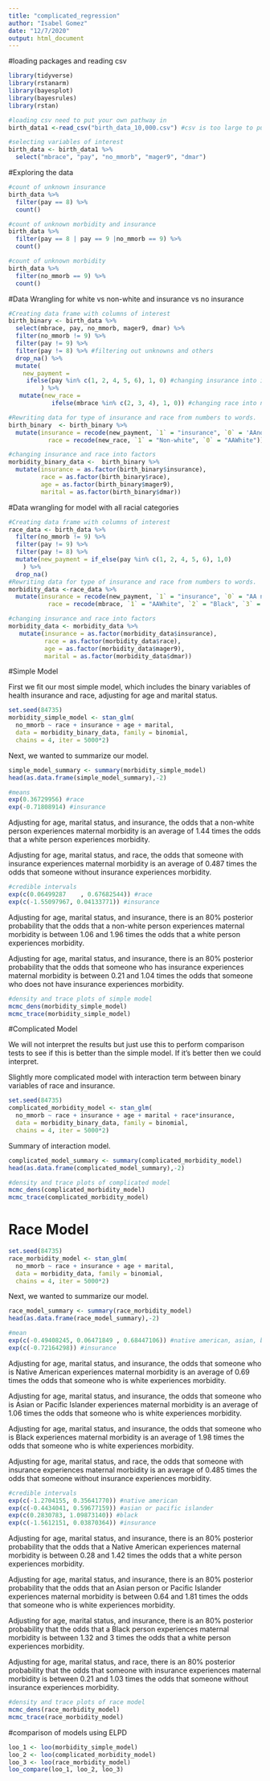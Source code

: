 ```yaml
---
title: "complicated_regression"
author: "Isabel Gomez"
date: "12/7/2020"
output: html_document
---
```


#loading packages and reading csv
```r
library(tidyverse)
library(rstanarm)
library(bayesplot)
library(bayesrules)
library(rstan)

#loading csv need to put your own pathway in
birth_data1 <-read_csv("birth_data_10,000.csv") #csv is too large to put on github
```

```r
#selecting variables of interest
birth_data <- birth_data1 %>%
  select("mbrace", "pay", "no_mmorb", "mager9", "dmar")
```

#Exploring the data
```r
#count of unknown insurance
birth_data %>%
  filter(pay == 8) %>%
  count()

#count of unknown morbidity and insurance
birth_data %>%
  filter(pay == 8 | pay == 9 |no_mmorb == 9) %>%
  count()

#count of unknown morbidity
birth_data %>%
  filter(no_mmorb == 9) %>%
  count()
```


#Data Wrangling for white vs non-white and insurance vs no insurance
```r
#Creating data frame with columns of interest
birth_binary <- birth_data %>%
  select(mbrace, pay, no_mmorb, mager9, dmar) %>%
  filter(no_mmorb != 9) %>%
  filter(pay != 9) %>% 
  filter(pay != 8) %>% #filtering out unknowns and others 
  drop_na() %>%
  mutate(
    new_payment =
     ifelse(pay %in% c(1, 2, 4, 5, 6), 1, 0) #changing insurance into insur vs no insur
         ) %>% 
   mutate(new_race = 
            ifelse(mbrace %in% c(2, 3, 4), 1, 0)) #changing race into non-white vs white

#Rewriting data for type of insurance and race from numbers to words. 
birth_binary  <- birth_binary %>%
  mutate(insurance = recode(new_payment, `1` = "insurance", `0` = 'AAno insurance'), 
           race = recode(new_race, `1` = "Non-white", `0` = "AAWhite"))

#changing insurance and race into factors 
morbidity_binary_data <-  birth_binary %>% 
  mutate(insurance = as.factor(birth_binary$insurance),
         race = as.factor(birth_binary$race),
         age = as.factor(birth_binary$mager9),
         marital = as.factor(birth_binary$dmar))
```

#Data wrangling for model with all racial categories
```r

#Creating data frame with columns of interest
race_data <- birth_data %>%
  filter(no_mmorb != 9) %>%
  filter(pay != 9) %>% 
  filter(pay != 8) %>% 
  mutate(new_payment = if_else(pay %in% c(1, 2, 4, 5, 6), 1,0)
    ) %>%
  drop_na() 
#Rewriting data for type of insurance and race from numbers to words. 
morbidity_data <-race_data %>%
  mutate(insurance = recode(new_payment, `1` = "insurance", `0` = "AA no insurance"), 
           race = recode(mbrace, `1` = "AAWhite", `2` = "Black", `3` = "American Indians and Alaska Natives", `4` = "Asian or Pacific Islander"))

#changing insurance and race into factors 
morbidity_data <- morbidity_data %>%
   mutate(insurance = as.factor(morbidity_data$insurance),
          race = as.factor(morbidity_data$race),
          age = as.factor(morbidity_data$mager9),
          marital = as.factor(morbidity_data$dmar))  
```

#Simple Model

First we fit our most simple model, which includes the binary variables of health insurance and race, adjusting for age and marital status.
```r
set.seed(84735)
morbidity_simple_model <- stan_glm(
  no_mmorb ~ race + insurance + age + marital, 
  data = morbidity_binary_data, family = binomial,
  chains = 4, iter = 5000*2)
```

Next, we wanted to summarize our model.
```r
simple_model_summary <- summary(morbidity_simple_model)
head(as.data.frame(simple_model_summary),-2)
```

```r
#means
exp(0.36729956) #race
exp(-0.71808914) #insurance
```

Adjusting for age, marital status, and insurance, the odds that a non-white person experiences maternal morbidity is an average of 1.44 times the odds that a white person experiences morbidity.

Adjusting for age, marital status, and race, the odds that someone with insurance experiences maternal morbidity is an average of 0.487 times the odds that someone without insurance experiences morbidity.

```r
#credible intervals
exp(c(0.06499287	, 0.67682544)) #race
exp(c(-1.55097967, 0.04133771)) #insurance
```

Adjusting for age, marital status, and insurance, there is an 80% posterior probability that the odds that a non-white person experiences maternal morbidity is between 1.06 and 1.96 times the odds that a white person experiences morbidity.

Adjusting for age, marital status, and insurance, there is an 80% posterior probability that the odds that someone who has insurance experiences maternal morbidity is between 0.21 and 1.04 times the odds that someone who does not have insurance experiences morbidity.

```r
#density and trace plots of simple model
mcmc_dens(morbidity_simple_model)
mcmc_trace(morbidity_simple_model)
```

#Complicated Model

We will not interpret the results but just use this to perform comparison tests to see if this is  better than the simple model. If it's better then we could interpret. 

Slightly more complicated model with interaction term between binary variables of race and insurance. 
```r
set.seed(84735)
complicated_morbidity_model <- stan_glm(
  no_mmorb ~ race + insurance + age + marital + race*insurance, 
  data = morbidity_binary_data, family = binomial,
  chains = 4, iter = 5000*2)
```

Summary of interaction model. 
```r
complicated_model_summary <- summary(complicated_morbidity_model)
head(as.data.frame(complicated_model_summary),-2)
```

```r
#density and trace plots of complicated model
mcmc_dens(complicated_morbidity_model)
mcmc_trace(complicated_morbidity_model)
```



# Race Model
```r
set.seed(84735)
race_morbidity_model <- stan_glm(
  no_mmorb ~ race + insurance + age + marital, 
  data = morbidity_data, family = binomial,
  chains = 4, iter = 5000*2)
```

Next, we wanted to summarize our model.
```r
race_model_summary <- summary(race_morbidity_model)
head(as.data.frame(race_model_summary),-2)
```

```r
#mean
exp(c(-0.49408245, 0.06471849 , 0.68447106)) #native american, asian, black
exp(c(-0.72164298)) #insurance
```

Adjusting for age, marital status, and insurance, the odds that someone who is Native American experiences maternal morbidity is an average of 0.69 times the odds that someone who is white experiences morbidity.

Adjusting for age, marital status, and insurance, the odds that someone who is Asian or Pacific Islander experiences maternal morbidity is an average of 1.06 times the odds that someone who is white experiences morbidity.

Adjusting for age, marital status, and insurance, the odds that someone who is 
Black experiences maternal morbidity is an average of 1.98 times the odds that someone who is white experiences morbidity.

Adjusting for age, marital status, and race, the odds that someone with insurance experiences maternal morbidity is an average of 0.485 times the odds that someone without insurance experiences morbidity.

```r
#credible intervals
exp(c(-1.2704155, 0.35641770)) #native american
exp(c(-0.4434041, 0.59677159)) #asian or pacific islander
exp(c(0.2830783, 1.09873140)) #black
exp(c(-1.5612151, 0.03870364)) #insurance
```

Adjusting for age, marital status, and insurance, there is an 80% posterior probability that the odds that a Native American experiences maternal morbidity is between 0.28 and 1.42 times the odds that a white person experiences morbidity.

Adjusting for age, marital status, and insurance, there is an 80% posterior probability that the odds that an Asian person or Pacific Islander experiences maternal morbidity is between 0.64 and 1.81 times the odds that someone who is white experiences morbidity.

Adjusting for age, marital status, and insurance, there is an 80% posterior probability that the odds that a Black person experiences maternal morbidity is between 1.32 and 3 times the odds that a white person experiences morbidity.

Adjusting for age, marital status, and race, there is an 80% posterior probability that the odds that someone with insurance experiences maternal morbidity is between 0.21 and 1.03 times the odds that someone without insurance experiences morbidity.


```r
#density and trace plots of race model
mcmc_dens(race_morbidity_model)
mcmc_trace(race_morbidity_model)
```

#comparison of models using ELPD
```r
loo_1 <- loo(morbidity_simple_model)
loo_2 <- loo(complicated_morbidity_model)
loo_3 <- loo(race_morbidity_model)
loo_compare(loo_1, loo_2, loo_3)
```

